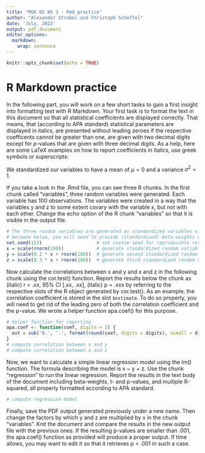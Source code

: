 ```yaml
---
title: "MGK OS WS 3 - Rmd practice"
author: "Alexander Strobel and Christoph Scheffel"
date: 'July, 2022'
output: pdf_document
editor_options: 
  markdown: 
    wrap: sentence
---
```


```r
knitr::opts_chunk$set(echo = TRUE)
```

# R Markdown practice

In the following part, you will work on a few short tasks to gain a first insight into formatting text with R Markdown.
Your first task is to format the text in this document so that all statistical coefficients are displayed correctly.
That means, that (according to APA standard) statistical parameters are displayed in italics, are presented without leading zeroes if the respective coefficents cannot be greater than one, are given with two decimal digits except for $p$-values that are given with three decimal digits.
As a help, here are some LaTeX examples on how to report coefficients in italics, use greek symbols or superscripts:

We standardized our variables to have a mean of $\mu = 0$ and a variance $\sigma^2 = 1$.


If you take a look in the .Rmd file, you can see three R chunks.
In the first chunk called "variables", three random variables were generated.
Each variable has 100 observations.
The variables were created in a way that the variables y and z to some extent covary with the variable x, but not with each other.
Change the echo option of the R chunk "variables" so that it is visible in the output file.


```r
# The three random variables are generated as standardized variables via the scale() function, 
# because below, you will need to provide (standardized) beta-weights of a regression analysis
set.seed(123)                    # set custom seed for reproducible results
x = scale(rnorm(100))            # generate standardized random variable x with 100 obs.
y = scale(0.2 * x + rnorm(100))  # generate second standardized random variable y with 100 obs. that covaries with x
z = scale(0.3 * x + rnorm(100))  # generate third standardized random variable z with 100 obs. that also covaries with x
```

Now calculate the correlations between x and y and x and z in the following chunk using the cor.test() function.
Report the results below the chunk as (italic) r = .xx, 95% CI [.xx, .xx], (italic) p = .xxx by referring to the respective slots of the R object generated by cor.test().
As an example, the correlation coefficient is stored in the slot `$estimate`.
To do so properly, you will need to get rid of the leading zero of both the correlation coefficient and the p-value.
We wrote a helper function apa.coef() for this purpose.


```r
# helper function for reporting
apa.coef <- function(coef, digits = 2) {
  out = sub('0.', '.', format(round(coef, digits = digits), nsmall = digits)) 
}
# compute correlation between x and y 
# compute correlation between x and z
```

Now, we want to calculate a simple linear regression model using the lm() function.
The formula describing the model is x \~ y + z.
Use the chunk "regression" to run the linear regression.
Report the results in the text body of the document including beta-weights, t- and p-values, and multiple R-squared, all properly formatted according to APA standard.

```r
# compute regression model
```

Finally, save the PDF output generated previously under a new name.
Then change the factors by which y and z are multiplied by x in the chunk "variables".
Knit the document and compare the results in the new output file with the previous ones.
If the resulting p-values are smaller than .001, the apa.coef() function as provided will produce a proper output.
If time allows, you may want to edit it so that it retrieves p < .001 in such a case.
